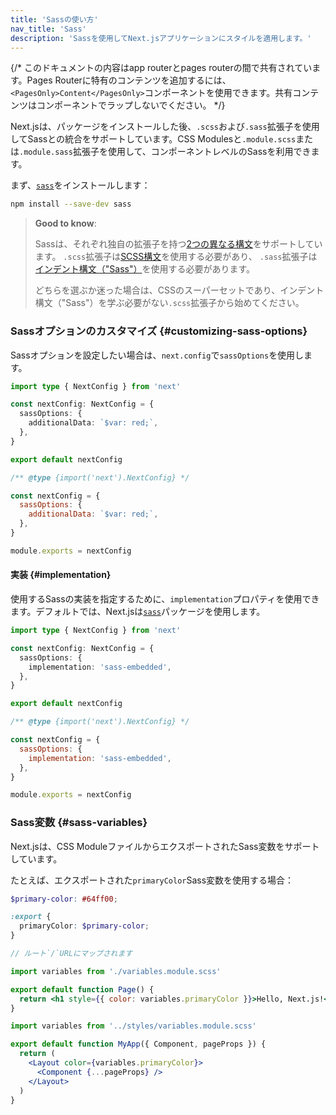 ```yaml
---
title: 'Sassの使い方'
nav_title: 'Sass'
description: 'Sassを使用してNext.jsアプリケーションにスタイルを適用します。'
---
```


{/* このドキュメントの内容はapp routerとpages routerの間で共有されています。Pages Routerに特有のコンテンツを追加するには、`<PagesOnly>Content</PagesOnly>`コンポーネントを使用できます。共有コンテンツはコンポーネントでラップしないでください。 */}

Next.jsは、パッケージをインストールした後、`.scss`および`.sass`拡張子を使用してSassとの統合をサポートしています。CSS Modulesと`.module.scss`または`.module.sass`拡張子を使用して、コンポーネントレベルのSassを利用できます。

まず、[`sass`](https://github.com/sass/sass)をインストールします：

```bash title="Terminal"
npm install --save-dev sass
```

> **Good to know**:
>
> Sassは、それぞれ独自の拡張子を持つ[2つの異なる構文](https://sass-lang.com/documentation/syntax)をサポートしています。
> `.scss`拡張子は[SCSS構文](https://sass-lang.com/documentation/syntax#scss)を使用する必要があり、
> `.sass`拡張子は[インデント構文（"Sass"）](https://sass-lang.com/documentation/syntax#the-indented-syntax)を使用する必要があります。
>
> どちらを選ぶか迷った場合は、CSSのスーパーセットであり、インデント構文（"Sass"）を学ぶ必要がない`.scss`拡張子から始めてください。

### Sassオプションのカスタマイズ {#customizing-sass-options}

Sassオプションを設定したい場合は、`next.config`で`sassOptions`を使用します。

<Tabs>
<TabItem value="ts" label="TypeScript">

```ts title="next.config.ts" switcher
import type { NextConfig } from 'next'

const nextConfig: NextConfig = {
  sassOptions: {
    additionalData: `$var: red;`,
  },
}

export default nextConfig
```

</TabItem>
<TabItem value="js" label="JavaScript">

```js title="next.config.js" switcher
/** @type {import('next').NextConfig} */

const nextConfig = {
  sassOptions: {
    additionalData: `$var: red;`,
  },
}

module.exports = nextConfig
```

</TabItem>
</Tabs>

#### 実装 {#implementation}

使用するSassの実装を指定するために、`implementation`プロパティを使用できます。デフォルトでは、Next.jsは[`sass`](https://www.npmjs.com/package/sass)パッケージを使用します。

<Tabs>
<TabItem value="ts" label="TypeScript">

```ts title="next.config.ts" switcher
import type { NextConfig } from 'next'

const nextConfig: NextConfig = {
  sassOptions: {
    implementation: 'sass-embedded',
  },
}

export default nextConfig
```

</TabItem>
<TabItem value="js" label="JavaScript">

```js title="next.config.js" switcher
/** @type {import('next').NextConfig} */

const nextConfig = {
  sassOptions: {
    implementation: 'sass-embedded',
  },
}

module.exports = nextConfig
```

</TabItem>
</Tabs>

### Sass変数 {#sass-variables}

Next.jsは、CSS ModuleファイルからエクスポートされたSass変数をサポートしています。

たとえば、エクスポートされた`primaryColor`Sass変数を使用する場合：

```scss title="app/variables.module.scss"
$primary-color: #64ff00;

:export {
  primaryColor: $primary-color;
}
```

<AppOnly>

```jsx title="app/page.js"
// ルート`/`URLにマップされます

import variables from './variables.module.scss'

export default function Page() {
  return <h1 style={{ color: variables.primaryColor }}>Hello, Next.js!</h1>
}
```

</AppOnly>

<PagesOnly>

```jsx title="pages/_app.js"
import variables from '../styles/variables.module.scss'

export default function MyApp({ Component, pageProps }) {
  return (
    <Layout color={variables.primaryColor}>
      <Component {...pageProps} />
    </Layout>
  )
}
```

</PagesOnly>
